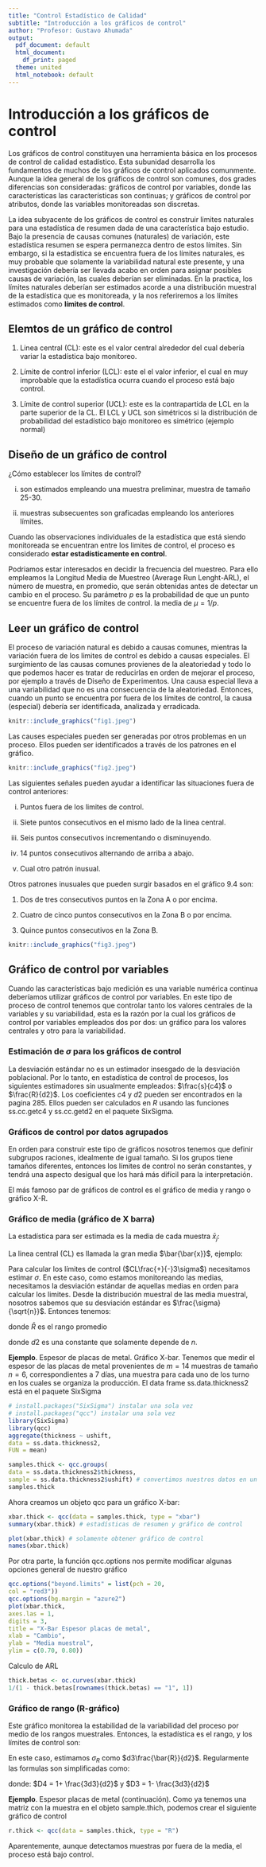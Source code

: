 ```yaml
---
title: "Control Estadístico de Calidad"
subtitle: "Introducción a los gráficos de control" 
author: "Profesor: Gustavo Ahumada"
output:
  pdf_document: default
  html_document:
    df_print: paged
  theme: united
  html_notebook: default
---
```


# Introducción a los gráficos de control

Los gráficos de control constituyen una herramienta básica en los procesos de control de calidad estadístico. Esta subunidad desarrolla los fundamentos de muchos de los gráficos de control aplicados comunmente. Aunque la idea general de los gráficos de control son comunes, dos grades diferencias son consideradas: gráficos de control por variables, donde las características las características son continuas; y gráficos de control por atributos, donde las variables monitoreadas son discretas.

La idea subyacente de los gráficos de control es construir limites naturales para una estadística de resumen dada de una característica bajo estudio. Bajo la presencia de causas comunes (naturales) de variación, este estadística resumen se espera permanezca dentro de estos límites. Sin embargo, si la estadística se encuentra fuera de los límites naturales, es muy probable que solamente la variabilidad natural este presente, y una investigación debería ser llevada acabo en orden para asignar posibles causas de variación, las cuales deberían ser eliminadas. En la practica, los límites naturales deberían ser estimados acorde a una distribución muestral de la estadística que es monitoreada, y la nos referiremos a los límites estimados como **límites de control**.

## Elemtos de un gráfico de control

1. Linea central (CL): este es el valor central alrededor del cual debería variar la estadística bajo monitoreo.

2. Límite de control inferior (LCL): este el el valor inferior, el cual en muy improbable que la estadística ocurra cuando el proceso está bajo control.

3. Límite de control superior (UCL): este es la contrapartida de LCL en la parte superior de la CL. El LCL y UCL son simétricos si la distribución de probabilidad del estadístico bajo monitoreo es simétrico (ejemplo normal)


## Diseño de un gráfico de control

¿Cómo establecer los límites de control? 

i. son estimados empleando una muestra preliminar, muestra de tamaño 25-30.

ii. muestras subsecuentes son graficadas empleando los anteriores límites.

Cuando las observaciones individuales de la estadística que está siendo monitoreada se encuentran entre los limites de control, el proceso es considerado **estar estadísticamente en control**.

Podriamos estar interesados en decidir la frecuencia del muestreo. Para ello empleamos la Longitud Media de Muestreo (Average Run Lenght-ARL), el número de muestra, en promedio, que serán obtenidas antes de detectar un cambio en el proceso. Su parámetro $p$ es la probabilidad de que un punto se encuentre fuera de los límites de control. la media de $\mu = 1/p$.

\begin{equation} 
ARL = \frac{1}{p} = \frac{1}{0.0027} = 370.37. \nonumber
\end{equation}


## Leer un gráfico de control

El proceso de variación natural es debido a causas comunes, mientras la variación fuera de los limites de control es debido a causas especiales. El surgimiento de las causas comunes provienes de la aleatoriedad y todo lo que podemos hacer es tratar de reducirlas en orden de mejorar el proceso, por ejemplo a través de Diseño de Experimentos. Una causa especial lleva a una variabilidad que no es una consecuencia de la aleatoriedad. Entonces, cuando un punto se encuentra por fuera de los límites de control, la causa (especial) debería ser identificada, analizada y erradicada.


```r
knitr::include_graphics("fig1.jpeg")
```

Las causes especiales pueden ser generadas por otros problemas en un proceso. Ellos pueden ser identificados a través de los patrones en el gráfico.

```r
knitr::include_graphics("fig2.jpeg")
```

Las siguientes señales pueden ayudar a identificar las situaciones fuera de control anteriores:

i. Puntos fuera de los limites de control.

ii. Siete puntos consecutivos en el mismo lado de la linea central.

iii. Seis puntos consecutivos incrementando o disminuyendo.

iv. 14 puntos consecutivos alternando de arriba a abajo.

v. Cual otro patrón inusual.


Otros patrones inusuales que pueden surgir basados en el gráfico 9.4 son:

1. Dos de tres consecutivos puntos en la Zona A o por encima.

2. Cuatro de cinco puntos consecutivos en la Zona B o por encima.

3. Quince puntos consecutivos en la Zona B.

```r
knitr::include_graphics("fig3.jpeg")
```


## Gráfico de control por variables

Cuando las características bajo medición es una variable numérica continua deberíamos utilizar gráficos de control por variables. En este tipo de proceso de control tenemos que controlar tanto los valores centrales de la variables y su variabilidad, esta es la razón por la cual los gráficos de control por variables empleados dos por dos: un gráfico para los valores centrales y otro para la variabilidad.

### Estimación de $\sigma$ para los gráficos de control

La desviación estándar no es un estimador insesgado de la desviación poblacional. Por lo tanto, en estadística de control de procesos, los siguientes estimadores sin usualmente empleados: $\frac{s}{c4}$ o $\frac{R}{d2}$. Los coeficientes $c4$ y $d2$ pueden ser encontrados en la pagina 285. Ellos pueden ser calculados en $R$ usando las funciones ss.cc.getc4 y  ss.cc.getd2 en el paquete SixSigma.


### Gráficos de control por datos agrupados

En orden para construir este tipo de gráficos nosotros tenemos que definir subgrupos raciones, idealmente de igual tamaño. Si los grupos tiene tamaños diferentes, entonces los límites de control no serán constantes, y tendrá una aspecto desigual que los hará más difícil para la interpretación.

El más famoso par de gráficos de control es el gráfico de media y rango o gráfico X-R.  

### Gráfico de media (gráfico de X barra)

La estadística para ser estimada es la media de cada muestra $\bar x_{j}$:

\begin{equation}
\bar x_{j} = \frac{\sum_{i=1}^{n}x_{ij}}{n_{j}}, \quad j=1,....,m \nonumber
\end{equation}

La linea central (CL) es llamada la gran media $\bar{\bar{x}}$, ejemplo:

\begin{equation}
\bar{\bar{x}} = \frac{\sum_{i=1}^{n}{\bar{x}_{j}}}{m}. \nonumber
\end{equation}

Para calcular los límites de control ($CL\frac{+}{-}3\sigma$) necesitamos estimar $\sigma$. En este caso, como estamos monitoreando las medias, necesitamos la desviación estándar de aquellas medias en orden para calcular los limites. Desde la distribución muestral de las media muestral, nosotros sabemos que su desviación estándar es $\frac{\sigma}{\sqrt{n}}$. Entonces tenemos:

\begin{equation}
\bar{\bar{x}} 
\end{equation}

\begin{equation}
UCL = \bar{\bar{x}} + \bar{R} \times \frac{3}{d2\sqrt{n}}  \nonumber
\end{equation}

\begin{equation}
LCL = \bar{\bar{x}} - \bar{R} \times \frac{3}{d2\sqrt{n}}  \nonumber
\end{equation}

donde $\bar{R}$ es el rango promedio 

\begin{equation}
\bar{R} = \frac{\sum_{j=1}^{m}R_{j}}{m}; \quad maxx_{ij}- minx_{ij}, \nonumber
\end{equation}

donde $d2$ es una constante que solamente depende de $n$.


**Ejemplo**. Espesor de placas de metal. Gráfico X-bar.
Tenemos que medir el espesor de las placas de metal provenientes de $m=14$ muestras de tamaño $n=6$, correspondientes a 7 días, una muestra para cada uno de los turno en los cuales se organiza la producción. El data frame ss.data.thickness2 está en el paquete SixSigma


```r
# install.packages("SixSigma") instalar una sola vez
# install.packages("qcc") instalar una sola vez
library(SixSigma)
library(qcc)
aggregate(thickness ~ ushift,
data = ss.data.thickness2,
FUN = mean)

samples.thick <- qcc.groups(
data = ss.data.thickness2$thickness,
sample = ss.data.thickness2$ushift) # convertimos nuestros datos en un data frame
samples.thick
```


Ahora creamos un objeto qcc para un gráfico X-bar:

```r
xbar.thick <- qcc(data = samples.thick, type = "xbar")
summary(xbar.thick) # estadísticas de resumen y gráfico de control
```


```r
plot(xbar.thick) # solamente obtener gráfico de control
names(xbar.thick)
```


Por otra parte, la función qcc.options nos permite modificar algunas opciones general de nuestro gráfico 

```r
qcc.options("beyond.limits" = list(pch = 20,
col = "red3"))
qcc.options(bg.margin = "azure2")
plot(xbar.thick,
axes.las = 1,
digits = 3,
title = "X-Bar Espesor placas de metal",
xlab = "Cambio",
ylab = "Media muestral",
ylim = c(0.70, 0.80))
```


Calculo de ARL

```r
thick.betas <- oc.curves(xbar.thick)
1/(1 - thick.betas[rownames(thick.betas) == "1", 1])
```


### Gráfico de rango (R-gráfico)

Este gráfico monitorea la estabilidad de la variabilidad del proceso por medio de los rangos muestrales. Entonces, la estadística es el rango, y los límites de control son:

\begin{equation}
CL =  \bar{R} 
\end{equation}

\begin{equation}
UCL =  \bar{R} + 3 \times \bar{R} \frac{d3}{d2}  \nonumber
\end{equation}

\begin{equation}
LCL = \bar{R} - 3 \times \bar{R} \frac{d3}{d2}  \nonumber
\end{equation}

En este caso, estimamos $\sigma_{R}$ como $d3\frac{\bar{R}}{d2}$. Regularmente las formulas son simplificadas como:

\begin{equation}
UCL =  \bar{R} \times D4 \nonumber
\end{equation}

\begin{equation}
LCL = \bar{R} \times D3  \nonumber
\end{equation}

donde: $D4 = 1+ \frac{3d3}{d2}$ y $D3 = 1- \frac{3d3}{d2}$

**Ejemplo**. Espesor placas de metal (continuación).  Como ya tenemos una matriz con la muestra en el objeto sample.thich, podemos crear el siguiente gráfico de control


```r
r.thick <- qcc(data = samples.thick, type = "R")
```

Aparentemente, aunque detectamos muestras por fuera de la media, el proceso está bajo control. 









